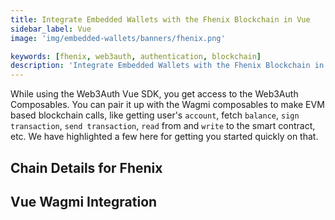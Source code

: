```yaml
---
title: Integrate Embedded Wallets with the Fhenix Blockchain in Vue
sidebar_label: Vue
image: 'img/embedded-wallets/banners/fhenix.png'

keywords: [fhenix, web3auth, authentication, blockchain]
description: 'Integrate Embedded Wallets with the Fhenix Blockchain in Vue | Embedded Wallets'
---
```



While using the Web3Auth Vue SDK, you get access to the Web3Auth Composables. You can pair it up with the Wagmi composables to make EVM based blockchain calls, like getting user's `account`, fetch `balance`, `sign transaction`, `send transaction`, `read` from and `write` to the smart contract, etc. We have highlighted a few here for getting you started quickly on that.

## Chain Details for Fhenix

<ChainDetailsFhenix />

## Vue Wagmi Integration

<VueWagmiIntegration />
